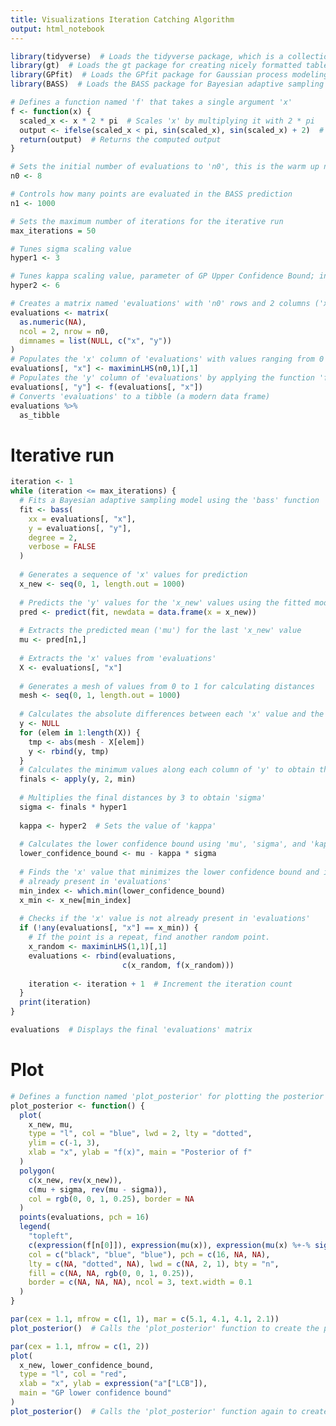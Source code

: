 ```yaml
---
title: Visualizations Iteration Catching Algorithm
output: html_notebook
---
```


```r
library(tidyverse)  # Loads the tidyverse package, which is a collection of packages for data manipulation and visualization
library(gt)  # Loads the gt package for creating nicely formatted tables
library(GPfit)  # Loads the GPfit package for Gaussian process modeling
library(BASS)  # Loads the BASS package for Bayesian adaptive sampling
```

```r
# Defines a function named 'f' that takes a single argument 'x'
f <- function(x) {
  scaled_x <- x * 2 * pi  # Scales 'x' by multiplying it with 2 * pi
  output <- ifelse(scaled_x < pi, sin(scaled_x), sin(scaled_x) + 2)  # Computes the output based on the value of 'scaled_x'
  return(output)  # Returns the computed output
}
```

```r
# Sets the initial number of evaluations to 'n0', this is the warm up number, the first iteration of BASS will begin on point n0 + 1
n0 <- 8

# Controls how many points are evaluated in the BASS prediction
n1 <- 1000

# Sets the maximum number of iterations for the iterative run
max_iterations = 50 

# Tunes sigma scaling value
hyper1 <- 3

# Tunes kappa scaling value, parameter of GP Upper Confidence Bound; increasing kappa will make the exploration tend towards new points rather than points closer to one another.
hyper2 <- 6

```


```r

# Creates a matrix named 'evaluations' with 'n0' rows and 2 columns ('x' and 'y')
evaluations <- matrix(
  as.numeric(NA),
  ncol = 2, nrow = n0,
  dimnames = list(NULL, c("x", "y"))
)
# Populates the 'x' column of 'evaluations' with values ranging from 0 to 1
evaluations[, "x"] <- maximinLHS(n0,1)[,1]
# Populates the 'y' column of 'evaluations' by applying the function 'f' to each value in the 'x' column
evaluations[, "y"] <- f(evaluations[, "x"]) 
# Converts 'evaluations' to a tibble (a modern data frame)
evaluations %>%
  as_tibble

```

# Iterative run

```r
iteration <- 1
while (iteration <= max_iterations) {
  # Fits a Bayesian adaptive sampling model using the 'bass' function
  fit <- bass(
    xx = evaluations[, "x"],
    y = evaluations[, "y"],
    degree = 2,
    verbose = FALSE
  )
  
  # Generates a sequence of 'x' values for prediction
  x_new <- seq(0, 1, length.out = 1000)
  
  # Predicts the 'y' values for the 'x_new' values using the fitted model
  pred <- predict(fit, newdata = data.frame(x = x_new))
  
  # Extracts the predicted mean ('mu') for the last 'x_new' value
  mu <- pred[n1,]
  
  # Extracts the 'x' values from 'evaluations'
  X <- evaluations[, "x"]
  
  # Generates a mesh of values from 0 to 1 for calculating distances
  mesh <- seq(0, 1, length.out = 1000)
  
  # Calculates the absolute differences between each 'x' value and the mesh
  y <- NULL
  for (elem in 1:length(X)) {
    tmp <- abs(mesh - X[elem])
    y <- rbind(y, tmp)
  }
  # Calculates the minimum values along each column of 'y' to obtain the final distances
  finals <- apply(y, 2, min)
  
  # Multiplies the final distances by 3 to obtain 'sigma'
  sigma <- finals * hyper1
  
  kappa <- hyper2  # Sets the value of 'kappa'
  
  # Calculates the lower confidence bound using 'mu', 'sigma', and 'kappa'
  lower_confidence_bound <- mu - kappa * sigma
  
  # Finds the 'x' value that minimizes the lower confidence bound and is not 
  # already present in 'evaluations'
  min_index <- which.min(lower_confidence_bound)
  x_min <- x_new[min_index]
  
  # Checks if the 'x' value is not already present in 'evaluations'
  if (!any(evaluations[, "x"] == x_min)) {
    # If the point is a repeat, find another random point. 
    x_random <- maximinLHS(1,1)[,1]
    evaluations <- rbind(evaluations,
                         c(x_random, f(x_random)))
    
    iteration <- iteration + 1  # Increment the iteration count
  }
  print(iteration)
}
```

```r
evaluations  # Displays the final 'evaluations' matrix
```

# Plot

```r
# Defines a function named 'plot_posterior' for plotting the posterior of 'f'
plot_posterior <- function() {
  plot(
    x_new, mu,
    type = "l", col = "blue", lwd = 2, lty = "dotted",
    ylim = c(-1, 3),
    xlab = "x", ylab = "f(x)", main = "Posterior of f"
  )
  polygon(
    c(x_new, rev(x_new)),
    c(mu + sigma, rev(mu - sigma)),
    col = rgb(0, 0, 1, 0.25), border = NA
  )
  points(evaluations, pch = 16)
  legend(
    "topleft",
    c(expression(f[n[0]]), expression(mu(x)), expression(mu(x) %+-% sigma(x))),
    col = c("black", "blue", "blue"), pch = c(16, NA, NA),
    lty = c(NA, "dotted", NA), lwd = c(NA, 2, 1), bty = "n",
    fill = c(NA, NA, rgb(0, 0, 1, 0.25)),
    border = c(NA, NA, NA), ncol = 3, text.width = 0.1
  )
}

par(cex = 1.1, mfrow = c(1, 1), mar = c(5.1, 4.1, 4.1, 2.1))
plot_posterior()  # Calls the 'plot_posterior' function to create the plot
```


```r
par(cex = 1.1, mfrow = c(1, 2))
plot(
  x_new, lower_confidence_bound,
  type = "l", col = "red",
  xlab = "x", ylab = expression("a"["LCB"]),
  main = "GP lower confidence bound"
)
plot_posterior()  # Calls the 'plot_posterior' function again to create a second plot
```
































